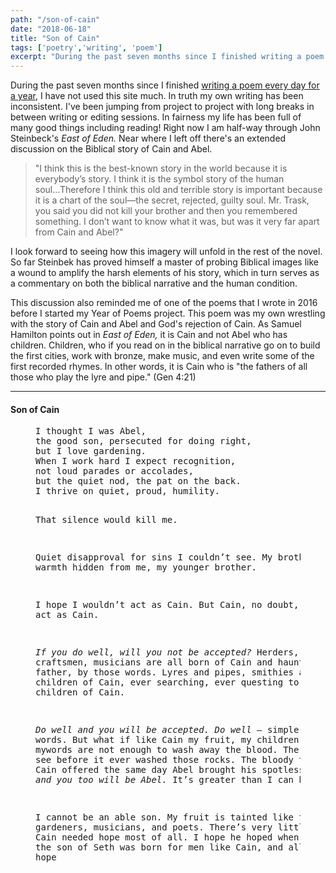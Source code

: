```yaml
---
path: "/son-of-cain"
date: "2018-06-18"
title: "Son of Cain"
tags: ['poetry','writing', 'poem']
excerpt: "During the past seven months since I finished writing a poem every day for a year, I have not used this site much. In truth my own writing has been inconsistent. I've been jumping from project to project with long breaks in between writing or editing sessions. In fairness my life has been full of many good things including reading! Right now I am half-way through John Steinbeck's East of Eden. Near where I left off there's an extended discussion on the Biblical story of Cain and Abel."
---
```


During the past seven months since I finished <a href="/on-writing-poems-daily">writing a poem every day for a year</a>, I have not used this site much. In truth my own writing has been inconsistent. I've been jumping from project to project with long breaks in between writing or editing sessions. In fairness my life has been full of many good things including reading! Right now I am half-way through John Steinbeck's <em>East of Eden.</em> Near where I left off there's an extended discussion on the Biblical story of Cain and Abel.
<blockquote>"I think this is the best-known story in the world because it is everybody’s story. I think it is the symbol story of the human soul...Therefore I think this old and terrible story is important because it is a chart of the soul—the secret, rejected, guilty soul. Mr. Trask, you said you did not kill your brother and then you remembered something. I don’t want to know what it was, but was it very far apart from Cain and Abel?"</blockquote>
I look forward to seeing how this imagery will unfold in the rest of the novel. So far Steinbek has proved himself a master of probing Biblical images like a wound to amplify the harsh elements of his story, which in turn serves as a commentary on both the biblical narrative and the human condition.

This discussion also reminded me of one of the poems that I wrote in 2016 before I started my Year of Poems project. This poem was my own wrestling with the story of Cain and Abel and God's rejection of Cain. As Samuel Hamilton points out in <em>East of Eden, </em>it is Cain and not Abel who has children. Children, who if you read on in the biblical narrative go on to build the first cities, work with bronze, make music, and even write some of the first recorded rhymes. In other words, it is Cain who is "the fathers of all those who play the lyre and pipe." (Gen 4:21)

<hr />

<h4>Son of Cain</h4>

<figure>
<pre>I thought I was Abel,
the good son, persecuted for doing right,
but I love gardening.
When I work hard I expect recognition,
not loud parades or accolades,
but the quiet nod, the pat on the back.
I thrive on quiet, proud, humility.

That silence would kill me.

Quiet disapproval for sins I couldn’t see.
My brother basking in warmth hidden from me,
my younger brother.

I hope I wouldn’t act as Cain.
But Cain, no doubt, doubted he would act as Cain.

<em>If you do well, will you not be accepted?</em>
Herders, craftsmen, musicians are all born of Cain
and haunted, like their father, by those words.
Lyres and pipes, smithies and cities,
all are children of Cain,
ever searching, ever questing to atone.
Poets too are children of Cain.

<em>Do well and you will be accepted.</em>
<em>Do well</em> – simple words.
But what if like Cain my fruit, my children, my music, even mywords are not enough to wash away the blood.
The blood He seemed to see before it ever washed those rocks.
The bloody taint on all the fruit Cain offered the same day Abel brought his spotless lambs.
<em>Do well and you too will be Abel.</em>
It’s greater than I can bear.
 
I cannot be an able son.
My fruit is tainted like the father of gardeners, musicians, and poets.
There’s very little hope for Cain,
but Cain needed hope most of all.
I hope he hoped when Seth was born,
for the son of Seth was born for men like Cain,
and all his sons,
I hope</pre>
</figure>